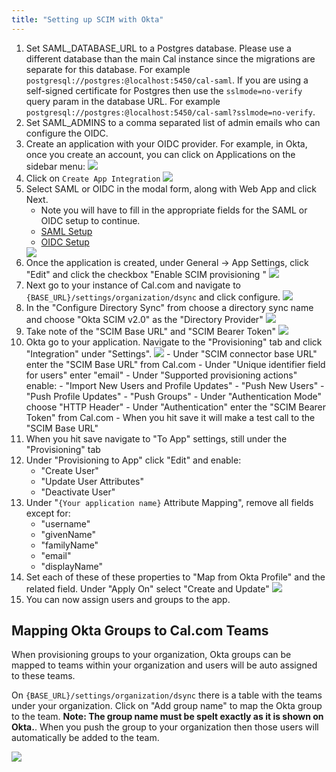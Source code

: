 ```yaml
---
title: "Setting up SCIM with Okta"
---
```

1. Set SAML_DATABASE_URL to a Postgres database. Please use a different database than the main Cal instance since the migrations are separate for this database. For example `postgresql://postgres:@localhost:5450/cal-saml`. If you are using a self-signed certificate for Postgres then use the `sslmode=no-verify` query param in the database URL. For example `postgresql://postgres:@localhost:5450/cal-saml?sslmode=no-verify`.
2. Set SAML_ADMINS to a comma separated list of admin emails who can configure the OIDC.
3. Create an application with your OIDC provider. For example, in Okta, once you create an account, you can click on Applications on the sidebar menu:
    <Frame>
    <img src="/images/i1600x900-oVjaQ0tU3AnO_wrzp85.png" />
    </Frame>
4. Click on `Create App Integration`
    <Frame>
    <img src="/images/i1600x900-wrIlZkLdZ6kL_wf7mxn.png" />
    </Frame>
5. Select SAML or OIDC in the modal form, along with Web App and click Next.
    - Note you will have to fill in the appropriate fields for the SAML or OIDC setup to continue.
    - [SAML Setup](/docs/introduction/quick-start/self-hosting/sso-setup#setting-up-saml-login)
    - [OIDC Setup](/docs/how-to-guides/how-to-setup-oidc-with-okta)
    <Frame>
    <img src="/images/i1600x900-IfRWYg8XuCMI_tkwyft.png" />
    </Frame>
6. Once the application is created, under General -> App Settings, click "Edit" and click the checkbox "Enable SCIM provisioning
"
    <Frame>
    <img src="/images/scim/app-settings-enable-scim.png" />
    </Frame>
7. Next go to your instance of Cal.com and navigate to `{BASE_URL}/settings/organization/dsync` and click configure.
    <Frame>
    <img src="/images/scim/dsync-configure.png" />
    </Frame>
8. In the "Configure Directory Sync" from choose a directory sync name and choose "Okta SCIM v2.0" as the "Directory Provider"
    <Frame>
    <img src="/images/scim/dsync-configure-provider.png" />
    </Frame>
9. Take note of the "SCIM Base URL" and "SCIM Bearer Token"
    <Frame>
    <img src="/images/scim/dsync-configure-info.png" />
    </Frame>
10. Okta go to your application. Navigate to the "Provisioning" tab and click "Integration" under "Settings".
    <Frame>
    <img src="/images/scim/okta-dsync-options.png" />
    </Frame>
    - Under "SCIM connector base URL" enter the "SCIM Base URL" from Cal.com
    - Under "Unique identifier field for users" enter "email"
    - Under "Supported provisioning actions" enable:
        - "Import New Users and Profile Updates"
        - "Push New Users"
        - "Push Profile Updates"
        - "Push Groups"
    - Under "Authentication Mode" choose "HTTP Header"
    - Under "Authentication" enter the "SCIM Bearer Token" from Cal.com
    - When you hit save it will make a test call to the "SCIM Base URL"
11. When you hit save navigate to "To App" settings, still under the "Provisioning" tab
12. Under "Provisioning to App" click "Edit" and enable:
    - "Create User"
    - "Update User Attributes"
    - "Deactivate User"
12. Under "`{Your application name}` Attribute Mapping", remove all fields except for:
    - "username"
    - "givenName"
    - "familyName"
    - "email"
    - "displayName"
13. Set each of these of these properties to "Map from Okta Profile" and the related field. Under "Apply On" select "Create and Update"
    <Frame>
    <img src="/images/scim/okta-property-settings.png" />
    </Frame>
14. You can now assign users and groups to the app.

## Mapping Okta Groups to Cal.com Teams
When provisioning groups to your organization, Okta groups can be mapped to teams within your organization and users will be auto assigned to these teams.

On `{BASE_URL}/settings/organization/dsync` there is a table with the teams under your organization. Click on "Add group name" to map the Okta group to the team. **Note:
The group name must be spelt exactly as it is shown on Okta.**. When you push the group to your organization then those users will automatically be added to the team.

<Frame>
<img src="/images/scim/group-team-mapping.png" />
</Frame>
